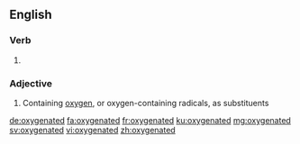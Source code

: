 ==English==

===Verb===
{{head|en|verb form}}

# {{en-past of|oxygenate}}

===Adjective===
{{en-adj}}

# {{context|chemistry|lang=en}} Containing [[oxygen]], or oxygen-containing radicals, as substituents

[[de:oxygenated]]
[[fa:oxygenated]]
[[fr:oxygenated]]
[[ku:oxygenated]]
[[mg:oxygenated]]
[[sv:oxygenated]]
[[vi:oxygenated]]
[[zh:oxygenated]]